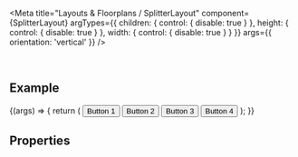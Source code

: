 
<Meta
  title="Layouts & Floorplans / SplitterLayout"
  component={SplitterLayout}
  argTypes={{
    children: { control: { disable: true } },
    height: { control: { disable: true } },
    width: { control: { disable: true } }
  }}
  args={{
    orientation: 'vertical'
  }}
/>

<DocsHeader />

<br />

## Example

<Canvas>
  <Story name="Default">
    {(args) => {
      return (
        <SplitterLayout orientation={'vertical'} {...args} width={'800px'} height={'50vw'}>
          <SplitterElement size={'50%'}>
            <Button>Button 1</Button>
          </SplitterElement>
          <SplitterElement size={'auto'}>
            <Button>Button 2</Button>
          </SplitterElement>
          <SplitterElement>
            <Button>Button 3</Button>
          </SplitterElement>
          <SplitterElement>
            <Button>Button 4</Button>
          </SplitterElement>
        </SplitterLayout>
      );
    }}
  </Story>
</Canvas>

## Properties

<ArgsTable story="." />

